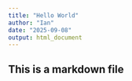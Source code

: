 ```yaml
---
title: "Hello World"
author: "Ian"
date: "2025-09-08"
output: html_document
---
```


## This is a markdown file

